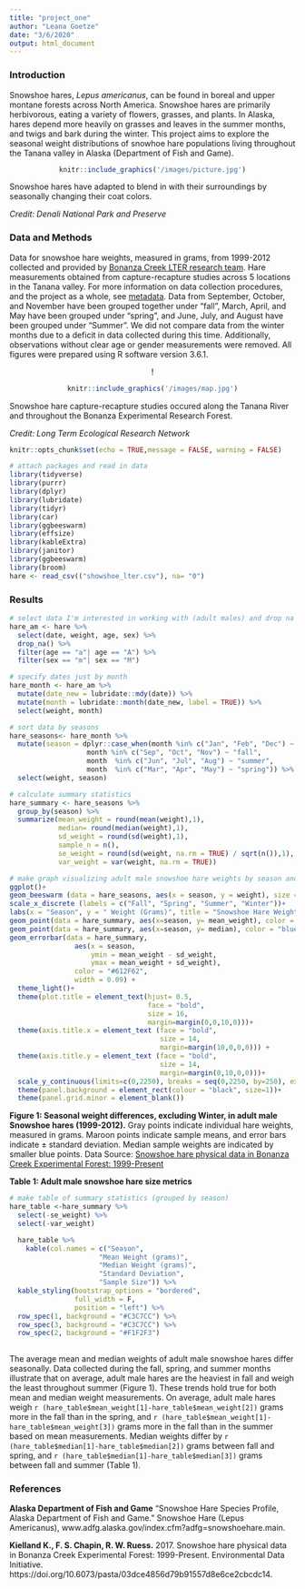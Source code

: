 ```yaml
---
title: "project_one"
author: "Leana Goetze"
date: "3/6/2020"
output: html_document
---
```

### Introduction
Snowshoe hares, *Lepus americanus*, can be found in boreal and upper montane forests across North America. Snowshoe hares are primarily herbivorous, eating a variety of flowers, grasses, and plants. In Alaska, hares depend more heavily on grasses and leaves in the summer months, and twigs and bark during the winter. This project aims to explore the seasonal weight distributions of snowhoe hare populations living throughout the Tanana valley in Alaska (Department of Fish and Game).

<center>
```r
knitr::include_graphics('/images/picture.jpg')
```
</center>
Snowshoe hares have adapted to blend in with their surroundings by seasonally changing their coat colors.

*Credit: Denali National Park and Preserve*

### Data and Methods
Data for snowshoe hare weights, measured in grams, from 1999-2012 collected and provided by [Bonanza Creek LTER research team](https://doi.org/10.6073/pasta/03dce4856d79b91557d8e6ce2cbcdc14). Hare measurements obtained from capture-recapture studies across 5 locations in the Tanana valley. For more information on data collection procedures, and the project as a whole, see [metadata](https://portal.lternet.edu/nis/metadataviewer?packageid=knb-lter-bnz.55.22). Data from September, October, and November have been grouped together under "fall", March, April, and May have been grouped under "spring", and June, July, and August have been grouped under "Summer". We did not compare data from the winter months due to a deficit in data collected during this time. Additionally, observations without clear age or gender measurements were removed. All figures were prepared using R software version 3.6.1.

<center>!

```r
knitr::include_graphics('/images/map.jpg')
```

</center>
Snowshoe hare capture-recapture studies occured along the Tanana River and throughout the Bonanza Experimental Research Forest.

*Credit: Long Term Ecological Research Network*

```r
knitr::opts_chunk$set(echo = TRUE,message = FALSE, warning = FALSE)
```

```r
# attach packages and read in data
library(tidyverse)
library(purrr)
library(dplyr)
library(lubridate)
library(tidyr)
library(car)
library(ggbeeswarm)
library(effsize)
library(kableExtra)
library(janitor)
library(ggbeeswarm)
library(broom)
hare <- read_csv(("showshoe_lter.csv"), na= "0")
```

### Results

```r
# select data I'm interested in working with (adult males) and drop na values
hare_am <- hare %>% 
  select(date, weight, age, sex) %>% 
  drop_na() %>% 
  filter(age == "a"| age == "A") %>% 
  filter(sex == "m"| sex == "M")
``` 

```r
# specify dates just by month
hare_month <- hare_am %>% 
  mutate(date_new = lubridate::mdy(date)) %>% 
  mutate(month = lubridate::month(date_new, label = TRUE)) %>% 
  select(weight, month) 
```

```r
# sort data by seasons
hare_seasons<- hare_month %>% 
  mutate(season = dplyr::case_when(month %in% c("Jan", "Feb", "Dec") ~ "winter",
                   month %in% c("Sep", "Oct", "Nov") ~ "fall",
                   month  %in% c("Jun", "Jul", "Aug") ~ "summer",
                   month  %in% c("Mar", "Apr", "May") ~ "spring")) %>% 
  select(weight, season)
```

```r
# calculate summary statistics
hare_summary <- hare_seasons %>% 
  group_by(season) %>% 
  summarize(mean_weight = round(mean(weight),1),
            median= round(median(weight),1),
            sd_weight = round(sd(weight),1),
            sample_n = n(),
            se_weight = round(sd(weight, na.rm = TRUE) / sqrt(n()),1),
            var_weight = var(weight, na.rm = TRUE))
```

```r
# make graph visualizing adult male snowshoe hare weights by season and customize
ggplot()+
geom_beeswarm (data = hare_seasons, aes(x = season, y = weight), size = 1, alpha = .5,pch = 16, color = "#4D6483")+
scale_x_discrete (labels = c("Fall", "Spring", "Summer", "Winter"))+
labs(x = "Season", y = " Weight (Grams)", title = "Snowshoe Hare Weights by Season \n Adult Males (1999-2012)")+
geom_point(data = hare_summary, aes(x=season, y= mean_weight), color = "maroon", size = 2.5)+
geom_point(data = hare_summary, aes(x=season, y= median), color = "blue", size = 1.5, alpha = .7)+
geom_errorbar(data = hare_summary, 
                aes(x = season, 
                    ymin = mean_weight - sd_weight,
                    ymax = mean_weight + sd_weight),
                color = "#612F62",
                width = 0.09) +
  theme_light()+
  theme(plot.title = element_text(hjust= 0.5,
                                  face = "bold",
                                  size = 16,
                                  margin=margin(0,0,10,0)))+
  theme(axis.title.x = element_text (face = "bold",
                                     size = 14,
                                     margin=margin(10,0,0,0))) +
  theme(axis.title.y = element_text (face = "bold",
                                     size = 14,
                                     margin=margin(0,10,0,0)))+
  scale_y_continuous(limits=c(0,2250), breaks = seq(0,2250, by=250), expand = c(0,0))+
  theme(panel.background = element_rect(colour = "black", size=1))+
  theme(panel.grid.minor = element_blank())
```

**Figure 1: Seasonal weight differences, excluding Winter, in adult male Snowshoe hares (1999-2012).** Gray points indicate individual hare weights, measured in grams. Maroon points indicate sample means, and error bars indicate ± standard deviation. Median sample weights are indicated by smaller blue points. Data Source: [Snowshoe hare physical data in Bonanza Creek Experimental Forest: 1999-Present](https://portal.lternet.edu/nis/metadataviewer?packageid=knb-lter-bnz.55.22)


**Table 1: Adult male snowshoe hare size metrics**
```r
# make table of summary statistics (grouped by season)
hare_table <-hare_summary %>% 
  select(-se_weight) %>% 
  select(-var_weight)

  hare_table %>% 
    kable(col.names = c("Season", 
                      "Mean Weight (grams)",
                      "Median Weight (grams)",
                      "Standard Deviation",
                      "Sample Size")) %>% 
  kable_styling(bootstrap_options = "bordered", 
                full_width = F,
                position = "left") %>% 
  row_spec(1, background = "#C3C7CC") %>% 
  row_spec(3, background = "#C3C7CC") %>% 
  row_spec(2, background = "#F1F2F3")
  
```

The average mean and median weights of adult male snowshoe hares differ seasonally. Data collected during the fall, spring, and summer months illustrate that on average, adult male hares are the heaviest in fall and weigh the least throughout summer (Figure 1). These trends hold true for both mean and median weight measurements. On average, adult male hares weigh `r (hare_table$mean_weight[1]-hare_table$mean_weight[2])` grams more in the fall than in the spring, and `r (hare_table$mean_weight[1]-hare_table$mean_weight[3])` grams more in the fall than in the summer based on mean measurements. Median weights differ by `r (hare_table$median[1]-hare_table$median[2])` grams between fall and spring, and `r (hare_table$median[1]-hare_table$median[3])` grams between fall and summer (Table 1).

### References

**Alaska Department of Fish and Game** “Snowshoe Hare Species Profile, Alaska Department of Fish and Game.” Snowshoe Hare (Lepus Americanus),  www.adfg.alaska.gov/index.cfm?adfg=snowshoehare.main.

**Kielland K., F. S. Chapin, R. W. Ruess.** 2017. Snowshoe hare physical data in Bonanza Creek Experimental Forest: 1999-Present. Environmental Data Initiative. https://doi.org/10.6073/pasta/03dce4856d79b91557d8e6ce2cbcdc14.  